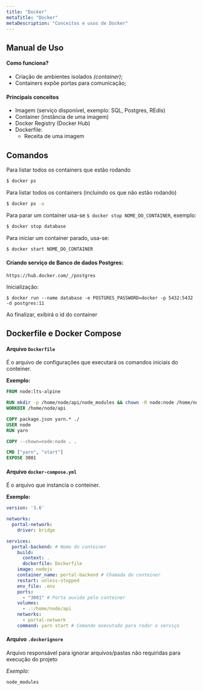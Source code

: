```yaml
---
title: "Docker"
metaTitle: "Docker"
metaDescription: "Conceitos e usos de Docker"
---
```


## Manual de Uso

#### Como funciona?
* Criação de ambientes isolados *(container)*;
* Containers expõe portas para comunicação;

#### Principais conceitos
* Imagem (serviço disponível, exemplo: SQL, Postgres, REdis)
* Container (instância de uma imagem)
* Docker Registry (Docker Hub)
* Dockerfile:
  * Receita de uma imagem

## Comandos
Para listar todos os containers que estão rodando
```bash
$ docker ps
```

Para listar todos os containers (incluindo os que não estão rodando)
```bash
$ docker ps -a
```

Para parar um container usa-se `$ docker stop NOME_DO_CONTAINER`, exemplo:
```bash
$ docker stop database
```

Para iniciar um container parado, usa-se:
```bash
$ docker start NOME_DO_CONTAINER
```

#### Criando serviço de Banco de dados Postgres:
`https://hub.docker.com/_/postgres`

Inicialização:

```shell
$ docker run --name database -e POSTGRES_PASSWORD=docker -p 5432:5432 -d postgres:11
```
Ao finalizar, exibirá o id do container

## Dockerfile e Docker Compose

#### Arquivo `Dockerfile`

É o arquivo de configurações que executará os comandos iniciais do conteiner.

**Exemplo:**

```dockerfile
FROM node:lts-alpine

RUN mkdir -p /home/node/api/node_modules && chown -R node:node /home/node/api
WORKDIR /home/node/api

COPY package.json yarn.* ./
USER node
RUN yarn

COPY --chown=node:node . .

CMD ["yarn", "start"]
EXPOSE 3001
```

#### Arquivo `docker-compose.yml`

É o arquivo que instancia o conteiner.

**Exemplo:**

```yml
version: '3.6'

networks:
  portal-network:
    driver: bridge

services:
  portal-backend: # Nome do conteiner
    build:
      context: .
      dockerfile: Dockerfile
    image: nodejs
    container_name: portal-backend # Chamada do conteiner
    restart: unless-stopped
    env_file: .env
    ports:
      - "3001" # Porta ouvida pelo conteiner
    volumes:
      - .:/home/node/api
    networks:
      - portal-network
    command: yarn start # Comando executado para rodar o serviço
```

#### Arquivo `.dockerignore`

Arquivo responsável para ignorar arquivos/pastas não requiridas para execução do projeto

*Exemplo:*

```.dockerignore
node_modules
```
